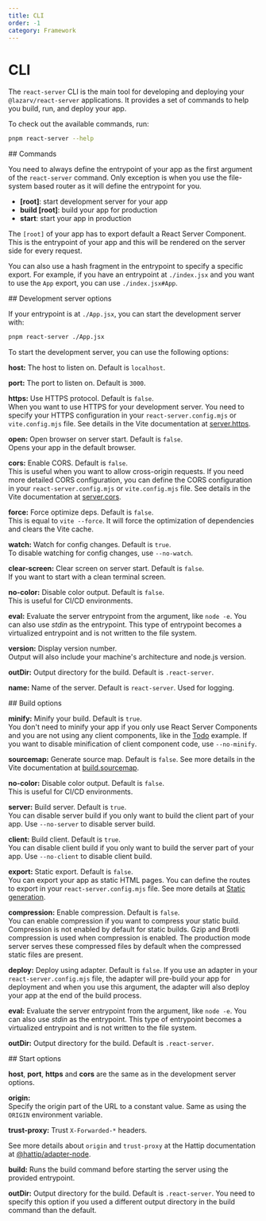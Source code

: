 ```yaml
---
title: CLI
order: -1
category: Framework
---
```



# CLI

The `react-server` CLI is the main tool for developing and deploying your `@lazarv/react-server` applications. It provides a set of commands to help you build, run, and deploy your app.

To check out the available commands, run:

```sh
pnpm react-server --help
```

<Link name="commands">
## Commands
</Link>

You need to always define the entrypoint of your app as the first argument of the `react-server` command. Only exception is when you use the file-system based router as it will define the entrypoint for you.

- **[root]**: start development server for your app
- **build [root]**: build your app for production
- **start**: start your app in production

The `[root]` of your app has to export default a React Server Component. This is the entrypoint of your app and this will be rendered on the server side for every request.

You can also use a hash fragment in the entrypoint to specify a specific export. For example, if you have an entrypoint at `./index.jsx` and you want to use the `App` export, you can use `./index.jsx#App`.

<Link name="development-server-options">
## Development server options
</Link>

If your entrypoint is at `./App.jsx`, you can start the development server with:

```sh
pnpm react-server ./App.jsx
```

To start the development server, you can use the following options:

**host:** The host to listen on. Default is `localhost`.

**port:** The port to listen on. Default is `3000`.

**https:** Use HTTPS protocol. Default is `false`.  
When you want to use HTTPS for your development server. You need to specify your HTTPS configuration in your `react-server.config.mjs` or `vite.config.mjs` file. See details in the Vite documentation at [server.https](https://vitejs.dev/config/server-options.html#server-https).

**open:** Open browser on server start. Default is `false`.  
Opens your app in the default browser.

**cors:** Enable CORS. Default is `false`.  
This is useful when you want to allow cross-origin requests. If you need more detailed CORS configuration, you can define the CORS configuration in your `react-server.config.mjs` or `vite.config.mjs` file. See details in the Vite documentation at [server.cors](https://vitejs.dev/config/server-options.html#server-cors).

**force:** Force optimize deps. Default is `false`.  
This is equal to `vite --force`. It will force the optimization of dependencies and clears the Vite cache.

**watch:** Watch for config changes. Default is `true`.  
To disable watching for config changes, use `--no-watch`.

**clear-screen:** Clear screen on server start. Default is `false`.  
If you want to start with a clean terminal screen.

**no-color:** Disable color output. Default is `false`.  
This is useful for CI/CD environments.

**eval:** Evaluate the server entrypoint from the argument, like `node -e`. You can also use _stdin_ as the entrypoint. This type of entrypoint becomes a virtualized entrypoint and is not written to the file system.

**version:** Display version number.  
Output will also include your machine's architecture and node.js version.

**outDir:** Output directory for the build. Default is `.react-server`.

**name:** Name of the server. Default is `react-server`. Used for logging.

<Link name="build-options">
## Build options
</Link>

**minify:** Minify your build. Default is `true`.  
You don't need to minify your app if you only use React Server Components and you are not using any client components, like in the [Todo](https://github.com/lazarv/react-server/tree/main/examples/todo) example. If you want to disable minification of client component code, use `--no-minify`.

**sourcemap:** Generate source map. Default is `false`.
See more details in the Vite documentation at [build.sourcemap](https://vitejs.dev/config/build-options.html#build-sourcemap).

**no-color:** Disable color output. Default is `false`.  
This is useful for CI/CD environments.

**server:** Build server. Default is `true`.  
You can disable server build if you only want to build the client part of your app. Use `--no-server` to disable server build.

**client:** Build client. Default is `true`.  
You can disable client build if you only want to build the server part of your app. Use `--no-client` to disable client build.

**export:** Static export. Default is `false`.  
You can export your app as static HTML pages. You can define the routes to export in your `react-server.config.mjs` file. See more details at [Static generation](/router/static).

**compression:** Enable compression. Default is `false`.  
You can enable compression if you want to compress your static build. Compression is not enabled by default for static builds. Gzip and Brotli compression is used when compression is enabled. The production mode server serves these compressed files by default when the compressed static files are present.

**deploy:** Deploy using adapter. Default is `false`.
If you use an adapter in your `react-server.config.mjs` file, the adapter will pre-build your app for deployment and when you use this argument, the adapter will also deploy your app at the end of the build process.

**eval:** Evaluate the server entrypoint from the argument, like `node -e`. You can also use _stdin_ as the entrypoint. This type of entrypoint becomes a virtualized entrypoint and is not written to the file system.

**outDir:** Output directory for the build. Default is `.react-server`.

<Link name="start-options">
## Start options
</Link>

**host**, **port**, **https** and **cors** are the same as in the development server options.

**origin:**  
Specify the origin part of the URL to a constant value. Same as using the `ORIGIN` environment variable.

**trust-proxy:**
Trust `X-Forwarded-*` headers.

See more details about `origin` and `trust-proxy` at the Hattip documentation at [@hattip/adapter-node](https://github.com/hattipjs/hattip/tree/main/packages/adapter/adapter-node#api).

**build:**
Runs the build command before starting the server using the provided entrypoint.

**outDir:** Output directory for the build. Default is `.react-server`. You need to specify this option if you used a different output directory in the build command than the default.